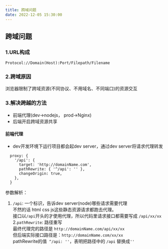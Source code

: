 ```yaml
---
title: 跨域问题
date: 2022-12-05 15:30:00
---
```


## 跨域问题

### 1.URL构成
`Protocol://Domain(Host):Port/Filepath/Filename`

### 2.跨域原因
浏览器限制了跨域资源(不同协议、不用域名、不同端口)的资源交互

### 3.解决跨越的方法
- 前端代理(dev->nodejs， prod->Nginx)
- 后端开启跨域资源共享

#### 前端代理
- dev开发环境下运行项目都会起dev server，通过dev server将请求代理转发
```nodejs
  proxy: {
    '/api': {
      target: 'http://domainName.com',
      pathRewrite: { '^/api': '' }, 
      changeOrigin: true,
    },
  }
```
参数解析：
1. `/api`: 一个标识，告诉dev server(node)哪些请求需要代理  
不然的话 html css js这些静态资源请求都跑去代理。  
接口以`/api`开头的才使用代理，所以代码里请求接口都需要写成 `/api/xx/xx `   
2.`pathRewrite`: 路径重写  
最终代理完的路径是 `http://domainName.com/api/xx/xx`    
但后端实际接口路径是：`http://domainName.com/xx/xx`  
pathRewrite的值` ^/api: ''`，表明把路径中的 `/api` 替换成`''`
